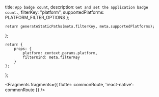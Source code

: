   title: `App badge count`,
  description: `Get and set the application badge count.`,
  filterKey: "platform",
  supportedPlatforms: PLATFORM_FILTER_OPTIONS
};
      


    return generateStaticPaths(meta.filterKey, meta.supportedPlatforms);
};

    return {
        props: {
            platform: context.params.platform,
            filterKind: meta.filterKey
        }
    };
};


<Fragments fragments={{ flutter: commonRoute, 'react-native': commonRoute }} />
